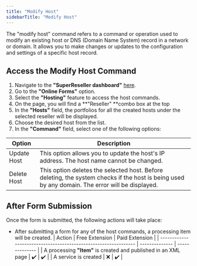 ```yaml
---
title: "Modify Host"
sidebarTitle: "Modify Host"
---
```


The "modify host" command refers to a command or operation used to modify an existing host or DNS (Domain Name System) record in a network or domain. It allows you to make changes or updates to the configuration and settings of a specific host record.

## Access the Modify Host Command
1. Navigate to the **"SuperReseller dashboard"** [here](https://superreseller-qa.nominus.host/login/?next=/).
2. Go to the **"Online Forms"** option.
3. Select the **"Hosting"** feature to access the host commands.
4. On the page, you will find a **"Reseller" **combo box at the top
5. In the **"Hosts"** field, the portfolios for all the created hosts under the selected reseller will be displayed.
6. Choose the desired host from the list.
7. In the **"Command"** field, select one of the following options:

| Option        | Description                                                                                                        |
|---------------|--------------------------------------------------------------------------------------------------------------------|
| Update Host   | This option allows you to update the host's IP address. The host name cannot be changed.                           |
| Delete Host   | This option deletes the selected host. Before deleting, the system checks if the host is being used by any domain. The error will be displayed. |

## After Form Submission
Once the form is submitted, the following actions will take place:
- After submitting a form for any of the host commands, a processing item will be created.
| Action                                                          | Free Extension | Paid Extension |
| --------------------------------------------------------------- | -------------- | -------------- |
| A processing **"Item"** is created and published in an XML page | ✔️             | ✔️             |
| A service is created                                            | ❌              | ✔️             |